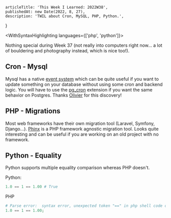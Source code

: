 
<Layout>

    articleTitle: 'This Week I Learned: 2022W38',
    publishedAt: new Date(2022, 8, 27),
    description: 'TWIL about Cron, MySQL, PHP, Python.',
}

<WithSyntaxHighlighting languages={['php', 'python']}>
<ArticleInfos meta={meta} />

Nothing special during Week 37 (not really into computers right now… a lot of bouldering and photography instead, which is nice too!).

## Cron - Mysql

Mysql has a native [event system](https://dev.mysql.com/doc/refman/5.7/en/create-event.html) which can be quite useful if you want to update something on your database without using some cron and backend logic. You will have to use the [pg_cron](https://github.com/citusdata/pg_cron) extension if you want the same behavior on Postgres. Thanks [Olivier](https://devblog.dunsap.com/) for this discovery!

## PHP - Migrations

Most web frameworks have their own migration tool (Laravel, Symfony, Django…). [Phinx](https://phinx.org/) is a PHP framework agnostic migration tool. Looks quite interesting and can be useful if you are working on an old project with no framework.

## Python - Equality

Python supports multiple equality comparison whereas PHP doesn't.

Python:

```python
1.0 == 1 == 1.00 # True
```

PHP

```php
# Parse error:  syntax error, unexpected token "==" in php shell code on line 1
1.0 == 1 == 1.00;
```

</WithSyntaxHighlighting>

</Layout>
